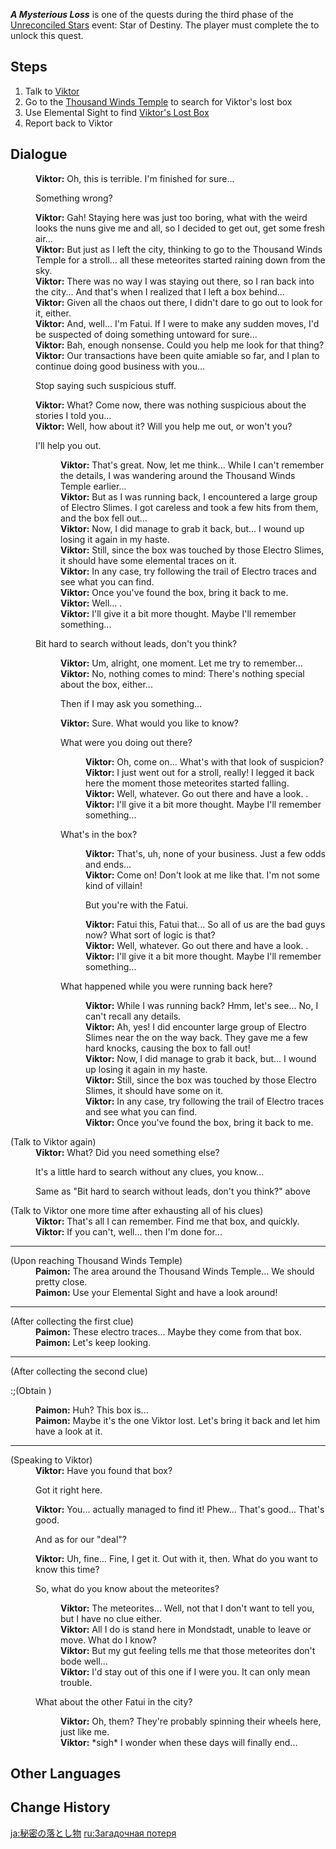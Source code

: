{{Quest Infobox
|id            = 41127
|type          = World
|image         = NPC Location Viktor Context.png
|region        = Mondstadt
|area          = Starfell Valley
|subarea       = Mondstadt City
|event_name    = Unreconciled Stars
|requirement   = Complete {{Quest|What the Skies Conceal, the Water Reveals|showType=0}}
|startLocation = [[Mondstadt City|Mondstadt]], [[Mondstadt]]
|rewards       = Fading Star's Essence*20;Primogem*40;Mora*25,000
|characters    = Paimon; Traveler; Viktor
}}
'''''A Mysterious Loss''''' is one of the quests during the third phase of the [[Unreconciled Stars]] event: Star of Destiny. The player must complete the {{Quest|What the Skies Conceal, the Water Reveals}} to unlock this quest.

==Steps==
# Talk to [[Viktor]]
# Go to the [[Thousand Winds Temple]] to search for Viktor's lost box
# Use Elemental Sight to find [[Viktor's Lost Box]]
# Report back to Viktor

==Dialogue==
{{Quest Description|Many meteorites have landed outside the city of [[Mondstadt]], wreaking havoc everywhere. Viktor appears to have lost something important, and is talking to himself, flummoxed...}}
{{Dialogue Start}}
:'''Viktor:''' Oh, this is terrible. I'm finished for sure...
:{{DIcon}} Something wrong?
:'''Viktor:''' Gah! Staying here was just too boring, what with the weird looks the nuns give me and all, so I decided to get out, get some fresh air...
:'''Viktor:''' But just as I left the city, thinking to go to the Thousand Winds Temple for a stroll... all these meteorites started raining down from the sky.
:'''Viktor:''' There was no way I was staying out there, so I ran back into the city... And that's when I realized that I left a box behind...
:'''Viktor:''' Given all the chaos out there, I didn't dare to go out to look for it, either.
:'''Viktor:''' And, well... I'm Fatui. If I were to make any sudden moves, I'd be suspected of doing something untoward for sure...
:'''Viktor:''' Bah, enough nonsense. Could you help me look for that thing?
:'''Viktor:''' Our transactions have been quite amiable so far, and I plan to continue doing good business with you...
:{{DIcon}} Stop saying such suspicious stuff.
:'''Viktor:''' What? Come now, there was nothing suspicious about the stories I told you...
:'''Viktor:''' Well, how about it? Will you help me out, or won't you?
:{{DIcon}} I'll help you out.
::'''Viktor:''' That's great. Now, let me think... While I can't remember the details, I was wandering around the Thousand Winds Temple earlier...
::'''Viktor:''' But as I was running back, I encountered a large group of Electro Slimes. I got careless and took a few hits from them, and the box fell out...
::'''Viktor:''' Now, I did manage to grab it back, but... I wound up losing it again in my haste.
::'''Viktor:''' Still, since the box was touched by those Electro Slimes, it should have some elemental traces on it.
::'''Viktor:''' In any case, try following the trail of Electro traces and see what you can find.
::'''Viktor:''' Once you've found the box, bring it back to me.
::'''Viktor:''' Well... {{Color|buzzword|you can also come back and look for me if you really can't find it}}.
::'''Viktor:''' I'll give it a bit more thought. Maybe I'll remember something...
:{{DIcon}} Bit hard to search without leads, don't you think?
::'''Viktor:''' Um, alright, one moment. Let me try to remember...
::'''Viktor:''' No, nothing comes to mind: There's nothing special about the box, either...
::{{DIcon}} Then if I may ask you something...
::'''Viktor:''' Sure. What would you like to know?
::{{DIcon}} What were you doing out there?
:::'''Viktor:''' Oh, come on... What's with that look of suspicion?
:::'''Viktor:''' I just went out for a stroll, really! I legged it back here the moment those meteorites started falling.
:::'''Viktor:''' Well, whatever. Go out there and have a look. {{Color|buzzword|Come back and look for me if you really can't find it}}.
:::'''Viktor:''' I'll give it a bit more thought. Maybe I'll remember something...
::{{DIcon}} What's in the box?
:::'''Viktor:''' That's, uh, none of your business. Just a few odds and ends...
:::'''Viktor:''' Come on! Don't look at me like that. I'm not some kind of villain!
:::{{DIcon}} But you're with the Fatui.
:::'''Viktor:''' Fatui this, Fatui that... So all of us are the bad guys now? What sort of logic is that?
:::'''Viktor:''' Well, whatever. Go out there and have a look. {{Color|buzzword|Come back and look for me if you really can't find it}}.
:::'''Viktor:''' I'll give it a bit more thought. Maybe I'll remember something...
::{{DIcon}} What happened while you were running back here?
:::'''Viktor:''' While I was running back? Hmm, let's see... No, I can't recall any details.
:::'''Viktor:''' Ah, yes! I did encounter large group of Electro Slimes near the {{Color|buzzword|Thousand Winds Temple}} on the way back. They gave me a few hard knocks, causing the box to fall out!
:::'''Viktor:''' Now, I did manage to grab it back, but... I wound up losing it again in my haste.
:::'''Viktor:''' Still, since the box was touched by those Electro Slimes, it should have some {{Color|buzzword|elemental traces}} on it.
:::'''Viktor:''' In any case, try following the trail of Electro traces and see what you can find.
:::'''Viktor:''' Once you've found the box, bring it back to me.

;(Talk to Viktor again)
:'''Viktor:''' What? Did you need something else?
:{{DIcon}} It's a little hard to search without any clues, you know...
:;Same as "Bit hard to search without leads, don't you think?" above

;(Talk to Viktor one more time after exhausting all of his clues)
:'''Viktor:''' That's all I can remember. Find me that box, and quickly.
:'''Viktor:''' If you can't, well... then I'm done for...
----
;(Upon reaching Thousand Winds Temple)
:'''Paimon:''' The area around the Thousand Winds Temple... We should pretty close.
:'''Paimon:''' Use your Elemental Sight and have a look around!
----
;(After collecting the first clue)
:'''Paimon:''' These electro traces... Maybe they come from that box.
:'''Paimon:''' Let's keep looking.
----
;(After collecting the second clue)
:;(Obtain {{Item|Viktor's Lost Box}})
:'''Paimon:''' Huh? This box is...
:'''Paimon:''' Maybe it's the one Viktor lost. Let's bring it back and let him have a look at it.
----
;(Speaking to Viktor)
:'''Viktor:''' Have you found that box?
:{{DIcon}} Got it right here.
:'''Viktor:''' You... actually managed to find it! Phew... That's good... That's good.
:{{DIcon}} And as for our "deal"?
:'''Viktor:''' Uh, fine... Fine, I get it. Out with it, then. What do you want to know this time?
:{{DIcon}} So, what do you know about the meteorites?
::'''Viktor:''' The meteorites... Well, not that I don't want to tell you, but I have no clue either.
::'''Viktor:''' All I do is stand here in Mondstadt, unable to leave or move. What do I know?
::'''Viktor:''' But my gut feeling tells me that those meteorites don't bode well...
::'''Viktor:''' I'd stay out of this one if I were you. It can only mean trouble.
:{{DIcon}} What about the other Fatui in the city?
::'''Viktor:''' Oh, them? They're probably spinning their wheels here, just like me.
::'''Viktor:''' *sigh* I wonder when these days will finally end...
{{Dialogue End}}

==Other Languages==
{{Other Languages
|en      = A Mysterious Loss
|zhs     = 秘密失物
|zhs_rm  = Mìmì Shīwù
|zht     = 祕密失物
|zht_rm  = Mìmì Shīwù
|zh_tl   = Secret Property Lost
|ja      = 秘密の落とし物
|ja_rm   = Himitsu no Otoshimono
|ja_tl   = Mysterious Lost Property
|ko      = 베일에 싸인 분실물
|ko_rm   = Be'il-e Ssa'in Bunsinmul
|ko_tl   = Veiled Lost Property
|es      = Una pérdida misteriosa
|es_tl   = A Mysterious Loss
|fr      = Une perte mystérieuse
|fr_tl   = A Mysterious Loss
|ru      = Загадочная потеря
|ru_tl   = A Mysterious Loss
|th      = ของลึกลับที่หายไป
|th_rm   = Khong Luek-lap thi Hai Pai
|th_tl   = A Mysterious Loss Item
|vi      = Vật bí mật bị mất
|vi_tl   = 
|de      = Ein mysteriöser Verlust
|de_tl   = A Mysterious Loss
|id      = Kehilangan yang Misterius
|id_tl   = A Mysterious Loss
|pt      = Uma Perda Misteriosa
|pt_tl   = A Mysterious Loss
}}

==Change History==
{{Change History|1.1}}

[[ja:秘密の落とし物]]
[[ru:Загадочная потеря]]